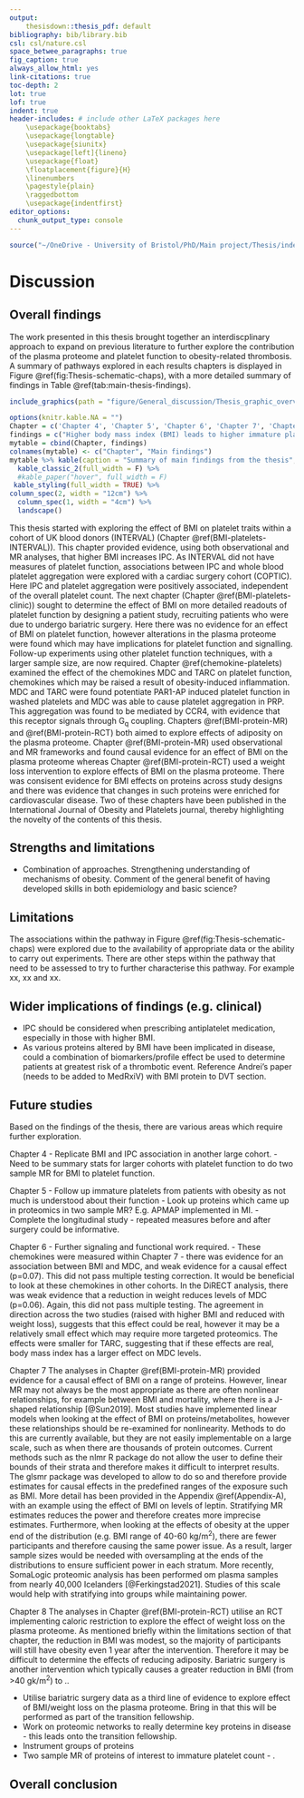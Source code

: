 ```yaml
---
output: 
    thesisdown::thesis_pdf: default
bibliography: bib/library.bib
csl: csl/nature.csl
space_betwee_paragraphs: true
fig_caption: true
always_allow_html: yes
link-citations: true
toc-depth: 2
lot: true
lof: true
indent: true
header-includes: # include other LaTeX packages here
    \usepackage{booktabs}
    \usepackage{longtable}
    \usepackage{siunitx}
    \usepackage[left]{lineno}
    \usepackage{float}
    \floatplacement{figure}{H}
    \linenumbers
    \pagestyle{plain}
    \raggedbottom 
    \usepackage{indentfirst}
editor_options: 
  chunk_output_type: console
---
```


```r
source("~/OneDrive - University of Bristol/PhD/Main project/Thesis/index/packages.R")
```
# Discussion

## Overall findings
The work presented in this thesis brought together an interdiscplinary approach to expand on previous literature to further explore the contribution of the plasma proteome and platelet function to obesity-related thrombosis. A summary of pathways explored in each results chapters is displayed in Figure \@ref(fig:Thesis-schematic-chaps), with a more detailed summary of findings in Table \@ref(tab:main-thesis-findings). 

```r
include_graphics(path = "figure/General_discussion/Thesis_graphic_overview_chapters.png", dpi = NA)
```

```r
options(knitr.kable.NA = "")
Chapter = c('Chapter 4', 'Chapter 5', 'Chapter 6', 'Chapter 7', 'Chapter 8')
findings = c("Higher body mass index (BMI) leads to higher immature platelet count (IPC) in a Mendelian randomization framework (INTERVAL). Within a cardiac surgery cohort (COPTIC), immature platelet count was positively associated with whole blood platelet aggregation.","Laboratory experiments were optimised to assess platelet function from patients. In the clinical pilot study, there was no evidence for an effect of high BMI on platelet function, but there was evidence for a difference in levels of platelet proteins across groups. This study needs to be replicated with a larger N, controlling for confounders.", "This study provided evidence that the chemokines MDC and TARC can potentiate PAR1-AP induced platelet function. The chemokines were also found to be able to activate platelets when applied alone. It is likely that these effects are through the CCR4 receptor which is likely to be G~q~ coupled. A two sample Mendelian randomization analysis implicated higher levels of MDC in deep vein thrombosis and pulmonary embolism.", "Higher BMI has a causal effect on levels of proteins which circulate in the plasma. Proteins most altered by BMI were enriched for cardiovascular disease, metabolic disease and renal disease.", "Weight loss as a result of caloric restriction has a substantial effect on the plasma proteome and protein levels altered as a result of higher BMI (Chapter 7) can be reversed with weight loss.")
mytable = cbind(Chapter, findings)
colnames(mytable) <- c("Chapter", "Main findings")
mytable %>% kable(caption = "Summary of main findings from the thesis", booktabs = TRUE, format="markdown") %>% 
  kable_classic_2(full_width = F) %>%
  #kable_paper("hover", full_width = F)
 kable_styling(full_width = TRUE) %>%
column_spec(2, width = "12cm") %>%
  column_spec(1, width = "4cm") %>%
  landscape()
```

This thesis started with exploring the effect of BMI on platelet traits within a cohort of UK blood donors (INTERVAL) (Chapter \@ref(BMI-platelets-INTERVAL)). This chapter provided evidence, using both observational and MR analyses, that higher BMI increases IPC. As INTERVAL did not have measures of platelet function, associations between IPC and whole blood platelet aggregation were explored with a cardiac surgery cohort (COPTIC). Here IPC and platelet aggregation were positively associated, independent of the overall platelet count. The next chapter (Chapter \@ref(BMI-platelets-clinic)) sought to determine the effect of BMI on more detailed readouts of platelet function by designing a patient study, recruiting patients who were due to undergo bariatric surgery. Here there was no evidence for an effect of BMI on platelet function, however alterations in the plasma proteome were found which may have implications for platelet function and signalling. Follow-up experiments using other platelet function techniques, with a larger sample size, are now required. Chapter \@ref(chemokine-platelets) examined the effect of the chemokines MDC and TARC on platelet function, chemokines which may be raised a result of obesity-induced inflammation. MDC and TARC were found potentiate PAR1-AP induced platelet function in washed platelets and MDC was able to cause platelet aggregation in PRP. This aggregation was found to be mediated by CCR4, with evidence that this receptor signals through G~q~ coupling. Chapters \@ref(BMI-protein-MR) and \@ref(BMI-protein-RCT) both aimed to explore effects of adiposity on the plasma proteome. Chapter \@ref(BMI-protein-MR) used observational and MR frameworks and found causal evidence for an effect of BMI on the plasma proteome whereas Chapter \@ref(BMI-protein-RCT) used a weight loss intervention to explore effects of BMI on the plasma proteome. There was consisent evidence for BMI effects on proteins across study designs and there was evidence that changes in such proteins were enriched for cardiovascular disease. Two of these chapters have been published in the International Journal of Obesity and Platelets journal, thereby highlighting the novelty of the contents of this thesis.

## Strengths and limitations
- Combination of approaches. Strengthening understanding of mechanisms of obesity. Comment of the general benefit of having developed skills in both epidemiology and basic science?

## Limitations
The associations within the pathway in Figure \@ref(fig:Thesis-schematic-chaps) were explored due to the availability of appropriate data or the ability to carry out experiments. There are other steps within the pathway that need to be assessed to try to further characterise this pathway. For example xx, xx and xx.

## Wider implications of findings (e.g. clinical)
- IPC should be considered when prescribing antiplatelet medication, especially in those with higher BMI.
- As various proteins altered by BMI have been implicated in disease, could a combination of biomarkers/profile effect be used to determine patients at greatest risk of a thrombotic event. Reference Andrei's paper (needs to be added to MedRxiV) with BMI protein to DVT section.
 
## Future studies
Based on the findings of the thesis, there are various areas which require further exploration.

Chapter 4
- Replicate BMI and IPC association in another large cohort. 
- Need to be summary stats for larger cohorts with platelet function to do two sample MR for BMI to platelet function.

Chapter 5
- Follow up immature platelets from patients with obesity as not much is understood about their function
- Look up proteins which came up in proteomics in two sample MR? E.g. APMAP implemented in MI.
- Complete the longitudinal study - repeated measures before and after surgery could be informative.

Chapter 6
- Further signaling and functional work required.
- These chemokines were measured within Chapter 7 - there was evidence for an association between BMI and MDC, and weak evidence for a causal effect (p=0.07). This did not pass multiple testing correction. It would be beneficial to look at these chemokines in other cohorts. In the DiRECT analysis, there was weak evidence that a reduction in weight reduces levels of MDC (p=0.06). Again, this did not pass multiple testing. The agreement in direction across the two studies (raised with higher BMI and reduced with weight loss), suggests that this effect could be real, however it may be a relatively small effect which may require more targeted proteomics. The effects were smaller for TARC, suggesting that if these effects are real, body mass index has a larger effect on MDC levels.

Chapter 7
The analyses in Chapter \@ref(BMI-protein-MR) provided evidence for a causal effect of BMI on a range of proteins. However, linear MR may not always be the most appropriate as there are often nonlinear relationships, for example between BMI and mortality, where there is a J-shaped relationship [@Sun2019]. Most studies have implemented linear models when looking at the effect of BMI on proteins/metabolites, however these relationships should be re-examined for nonlinearity. Methods to do this are currently available, but they are not easily implementable on a large scale, such as when there are thousands of protein outcomes. Current methods such as the nlmr R package do not allow the user to define their bounds of their strata and therefore makes it difficult to interpret results. The glsmr package was developed to allow to do so and therefore provide estimates for causal effects in the predefined ranges of the exposure such as BMI. More detail has been provided in the Appendix \@ref(Appendix-A), with an example using the effect of BMI on levels of leptin. Stratifying MR estimates reduces the power and therefore creates more imprecise estimates. Furthermore, when looking at the effects of obesity at the upper end of the distribution (e.g. BMI range of 40-60 kg/m^2^), there are fewer participants and therefore causing the same power issue. As a result, larger sample sizes would be needed with oversampling at the ends of the distributions to ensure sufficient power in each stratum. More recently, SomaLogic proteomic analysis has been performed om plasma samples from nearly 40,000 Icelanders [@Ferkingstad2021]. Studies of this scale would help with stratifying into groups while maintaining power.

Chapter 8
The analyses in Chapter \@ref(BMI-protein-RCT) utilise an RCT implementing caloric restriction to explore the effect of weight loss on the plasma proteome. As mentioned briefly within the limitations section of that chapter, the reduction in BMI was modest, so the majority of participants will still have obesity even 1 year after the intervention. Therefore it may be difficult to determine the effects of reducing adiposity. Bariatric surgery is another intervention which typically causes a greater reduction in BMI (from >40 gk/m^2^) to ..

- Utilise bariatric surgery data as a third line of evidence to explore effect of BMI/weight loss on the plasma proteome. Bring in that this will be performed as part of the transition fellowship.
- Work on proteomic networks to really determine key proteins in disease - this leads onto the transition fellowship.
- Instrument groups of proteins
- Two sample MR of proteins of interest to immature platelet count - .

## Overall conclusion